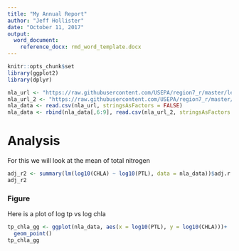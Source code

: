 ```yaml
---
title: "My Annual Report"
author: "Jeff Hollister"
date: "October 11, 2017"
output: 
  word_document:
    reference_docx: rmd_word_template.docx
---
```


```r
knitr::opts_chunk$set
library(ggplot2)
library(dplyr)
```

```r
nla_url <- "https://raw.githubusercontent.com/USEPA/region7_r/master/lessons/data/fake_nla_1.csv"
nla_url_2 <- "https://raw.githubusercontent.com/USEPA/region7_r/master/lessons/data/fake_nla_2.csv"
nla_data <- read.csv(nla_url, stringsAsFactors = FALSE) 
nla_data <- rbind(nla_data[,6:9], read.csv(nla_url_2, stringsAsFactors = FALSE))
```

# Analysis
For this we will look at the mean of total nitrogen

```r
adj_r2 <- summary(lm(log10(CHLA) ~ log10(PTL), data = nla_data))$adj.r.squared
adj_r2
```

### Figure
Here is a plot of log tp vs log chla

```r
tp_chla_gg <- ggplot(nla_data, aes(x = log10(PTL), y = log10(CHLA)))+
  geom_point()
tp_chla_gg
```
